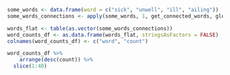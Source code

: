 ```r
some_words <- data.frame(word = c("sick", "unwell", "ill", "ailing"))
some_words_connections <- apply(some_words, 1, get_connected_words, glove_matrix)

words_flat <- table(as.vector(some_words_connections))
word_counts_df <- as.data.frame(words_flat, stringsAsFactors = FALSE)
colnames(word_counts_df) <- c("word", "count")

word_counts_df %>%
	arrange(desc(count)) %>%  
  slice(1:40)
```


